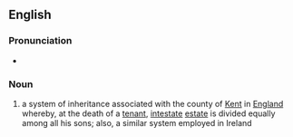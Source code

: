 ==English==

===Pronunciation===
* {{IPA|/ˈgævəlˌkaɪnd/}}

===Noun===
{{en-noun|-}}

# {{historical}} a system of inheritance associated with the county of [[Kent]] in [[England]] whereby, at the death of a [[tenant]], [[intestate]] [[estate]] is divided equally among all his sons; also, a similar system employed in Ireland